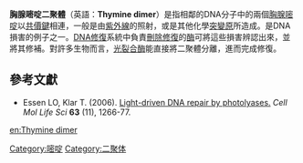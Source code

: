 '''胸腺嘧啶二聚體'''（英語：'''Thymine dimer'''）是指相鄰的DNA分子中的兩個[[胸腺嘧啶|胸腺嘧啶]]以[[共價鍵|共價鍵]]相連，一般是由[[紫外線|紫外線]]的照射，或是其他化學[[突變原|突變原]]所造成。是DNA損害的例子之一。[[DNA修復|DNA修復]]系統中負責[[刪除修復|刪除修復]]的[[酶|酶]]可將這些損害辨認出來，並將其修補。對許多生物而言，[[光裂合酶|光裂合酶]]能直接將二聚體分離，進而完成修復。

==參考文獻==
* Essen LO, Klar T. (2006). [http://www.ncbi.nlm.nih.gov/entrez/query.fcgi?db=pubmed&cmd=Retrieve&dopt=Abstract&list_uids=16699813 Light-driven DNA repair by photolyases.] ''Cell Mol Life Sci'' '''63''' (11), 1266-77.

[[Category:嘧啶|Category:嘧啶]]
[[Category:二聚体|Category:二聚体]]

[[en:Thymine_dimer|en:Thymine dimer]]